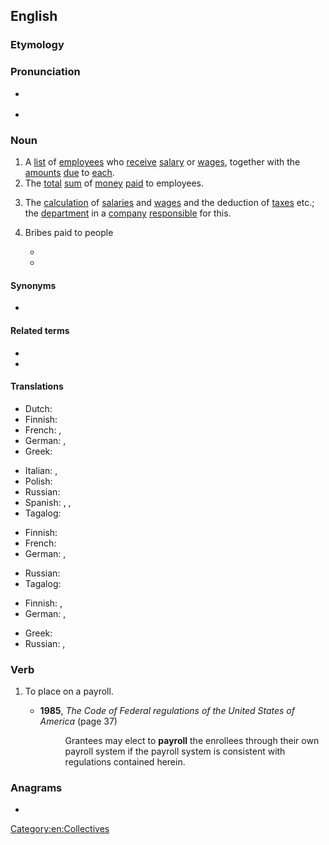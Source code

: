 ==English==
{{wikipedia}}

===Etymology===
{{compound|en|pay|roll}}

===Pronunciation===
* {{a|UK}} {{IPA|en|/ˈpeɪɹəʊl/}}
* {{a|US}} {{IPA|en|/ˈpeɪɹoʊl/}}

===Noun===
{{en-noun}}

# A [[list]] of [[employee]]s who [[receive]] [[salary]] or [[wages]], together with the [[amount]]s [[due]] to [[each]].
# The [[total]] [[sum]] of [[money]] [[paid]] to employees.
# {{lb|en|accounting}} The [[calculation]] of [[salary|salaries]] and [[wage]]s and the deduction of [[tax]]es etc.; the [[department]] in a [[company]] [[responsible]] for this.
# {{lb|en|euphemistic}} Bribes paid to people
#* {{quote-book|en|year=1957|passage=I know that the deal started with the boys in Santiago, because they’ve been on the d’Anconia '''pay roll''' for centuries — well, no, ‘pay roll’ is an honorable word, it would be more exact to say that d’Anconia Copper has been paying them protection money for centuries — isn't that what your gangsters call it?|title=[[w:Atlas Shrugged|Atlas Shrugged]]|author=[[w:Ayn Rand|Ayn Rand]]}}
#* {{quote-av|en|year=1972|passage=We can spread a rumor this cop was dirty. Look, Tom, we have newspaper people on the '''payroll''', don't we?|role=Michael Corleone|title=[[w:The Godfather|The Godfather]]}}

====Synonyms====
* {{sense|list}} {{l|en|paysheet}}

====Related terms====
* {{l|en|payslip}}
* {{l|en|payroll vote}}

====Translations====
{{trans-top|list of employees who receive salary or wages, together with the amounts due to each}}
* Dutch: {{t+|nl|loonlijst}}
* Finnish: {{t+|fi|palkkalista}}
* French: {{t|fr|registre de paie|m}}, {{t+|fr|paie|f}}
* German: {{t+|de|Gehaltsliste|f}}, {{t|de|Lohnliste|f}}
* Greek: {{t+|el|μισθοδοσία|f}}
{{trans-mid}}
* Italian: {{t|it|ruolino paga|m}}, {{t|it|ruolo paga|m}}
* Polish: {{t|pl|[[lista]] [[płac]]|f}}
* Russian: {{t|ru|платежные ведомости|f-p|sc=Cyrl}}
* Spanish: {{t|es|nómina|f}} {{qualifier|Latin America}}, {{t+|es|planilla|f}} {{qualifier|Central America}}, {{t+|es|plantilla|f}} {{qualifier|Spain}}
* Tagalog: {{t|tl|talasahuran}}
{{trans-bottom}}

{{trans-top|total sum of money paid to employees}}
* Finnish: {{t-needed|fi}}
* French: {{t+|fr|masse salariale|f}}
* German: {{t|de|Gehaltskosten|f}}, {{t+|de|Lohnkosten|f}}
{{trans-mid}}
* Russian: {{t|ru|[[фонд]] [[заработная плата|заработной платы]]|m}}
* Tagalog: {{t|tl|talasahuran}}
{{trans-bottom}}

{{trans-top|calculation of salaries and wages, department that does this}}
* Finnish: {{t|fi|palkanlaskenta}}, {{t|fi|palkkatoimisto}}
* German: {{t+|de|Gehaltsabrechnung|f}}, {{t|de|Lohn- und Gehaltsabteilung|f}}
{{trans-mid}}
* Greek: {{t+|el|μισθοδοσία|f}}
* Russian: {{t|ru|расчётный лист|m}}, {{t|ru|платёжная ве́домость|f}}
{{trans-bottom}}

===Verb===
{{en-verb}}

# {{lb|en|transitive}} To place on a payroll.
#* '''1985''', ''The Code of Federal regulations of the United States of America'' (page 37)
#*: Grantees may elect to '''payroll''' the enrollees through their own payroll system if the payroll system is consistent with regulations contained herein.

===Anagrams===
* {{anagrams|en|a=allopry|polarly}}

[[Category:en:Collectives]]